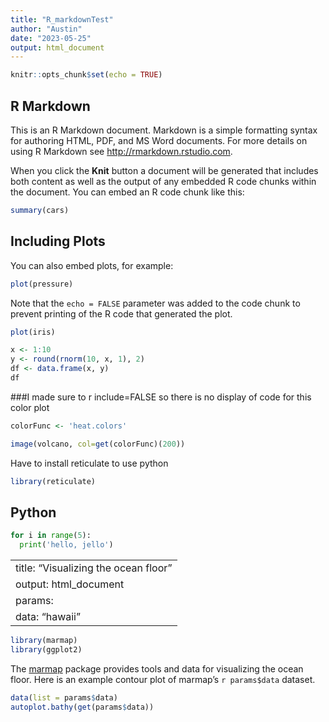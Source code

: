 ---
title: "R_markdownTest"
author: "Austin"
date: "2023-05-25"
output: html_document
---

```{r setup, include=FALSE}
knitr::opts_chunk$set(echo = TRUE)
```

## R Markdown

This is an R Markdown document. Markdown is a simple formatting syntax for authoring HTML, PDF, and MS Word documents. For more details on using R Markdown see <http://rmarkdown.rstudio.com>.

When you click the **Knit** button a document will be generated that includes both content as well as the output of any embedded R code chunks within the document. You can embed an R code chunk like this:

```{r cars}
summary(cars)
```

## Including Plots

You can also embed plots, for example:

```{r pressure, echo=FALSE}
plot(pressure)
```

Note that the `echo = FALSE` parameter was added to the code chunk to prevent printing of the R code that generated the plot.
```{r, echo=FALSE}
plot(iris)
```
```{r }
x <- 1:10
y <- round(rnorm(10, x, 1), 2)
df <- data.frame(x, y)
df
```
###I made sure to r include=FALSE so there is no display of code for this color plot
```{r include= FALSE}
colorFunc <- 'heat.colors'
```
```{r fig.cap='The Maunga Whau volcano', echo= FALSE}
image(volcano, col=get(colorFunc)(200))
```

Have to install reticulate to use python
```{r}
library(reticulate)
```




## Python
```{python}
for i in range(5):
  print('hello, jello')
```
---
title: "Visualizing the ocean floor"
output: html_document
params:
  data: "hawaii"
---

```{r include = FALSE}
library(marmap)
library(ggplot2)
```

The [marmap](https://cran.r-project.org/web/packages/marmap/index.html) package provides tools and data for visualizing the ocean floor. Here is an example contour plot of marmap's ``r params$data`` dataset.

```{r echo = FALSE}
data(list = params$data)
autoplot.bathy(get(params$data))
```



